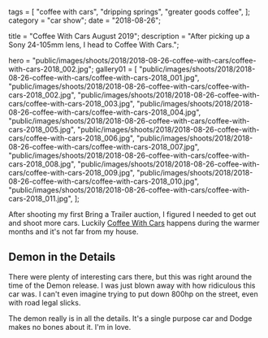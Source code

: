 tags = [
"coffee with cars",
"dripping springs",
"greater goods coffee",
];
category = "car show";
date = "2018-08-26";

title = "Coffee With Cars August 2019";
description =
"After picking up a Sony 24-105mm lens, I head to Coffee With Cars.";

hero =
"public/images/shoots/2018/2018-08-26-coffee-with-cars/coffee-with-cars-2018_002.jpg";
gallery01 = [
"public/images/shoots/2018/2018-08-26-coffee-with-cars/coffee-with-cars-2018_001.jpg",
"public/images/shoots/2018/2018-08-26-coffee-with-cars/coffee-with-cars-2018_002.jpg",
"public/images/shoots/2018/2018-08-26-coffee-with-cars/coffee-with-cars-2018_003.jpg",
"public/images/shoots/2018/2018-08-26-coffee-with-cars/coffee-with-cars-2018_004.jpg",
"public/images/shoots/2018/2018-08-26-coffee-with-cars/coffee-with-cars-2018_005.jpg",
"public/images/shoots/2018/2018-08-26-coffee-with-cars/coffee-with-cars-2018_006.jpg",
"public/images/shoots/2018/2018-08-26-coffee-with-cars/coffee-with-cars-2018_007.jpg",
"public/images/shoots/2018/2018-08-26-coffee-with-cars/coffee-with-cars-2018_008.jpg",
"public/images/shoots/2018/2018-08-26-coffee-with-cars/coffee-with-cars-2018_009.jpg",
"public/images/shoots/2018/2018-08-26-coffee-with-cars/coffee-with-cars-2018_010.jpg",
"public/images/shoots/2018/2018-08-26-coffee-with-cars/coffee-with-cars-2018_011.jpg",
];

After shooting my first Bring a Trailer auction, I figured I needed to get out and shoot more cars. Luckily [Coffee With Cars](https://www.facebook.com/CoffeeWithCars/) happens during the warmer months and it's not far from my house.

## Demon in the Details

There were plenty of interesting cars there, but this was right around the time of the Demon release. I was just blown away with how ridiculous this car was. I can't even imagine trying to put down 800hp on the street, even with road legal slicks.

The demon really is in all the details. It's a single purpose car and Dodge makes no bones about it. I'm in love.
